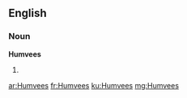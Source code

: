 ==English==

===Noun===
'''Humvees'''

# {{plural of|[[Humvee]]}}

[[ar:Humvees]]
[[fr:Humvees]]
[[ku:Humvees]]
[[mg:Humvees]]
